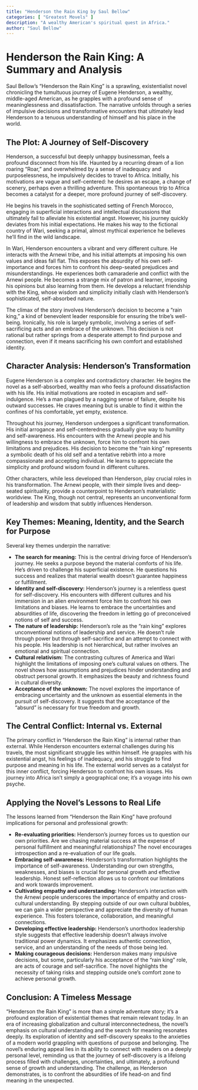 ```yaml
---
title: "Henderson the Rain King by Saul Bellow"
categories: [ "Greatest Movels" ]
description: "A wealthy American's spiritual quest in Africa."
author: "Saul Bellow"
---
```

# Henderson the Rain King: A Summary and Analysis

Saul Bellow's "Henderson the Rain King" is a sprawling, existentialist novel chronicling the tumultuous journey of Eugene Henderson, a wealthy, middle-aged American, as he grapples with a profound sense of meaninglessness and dissatisfaction.  The narrative unfolds through a series of impulsive decisions and transformative encounters that ultimately lead Henderson to a tenuous understanding of himself and his place in the world.

## The Plot: A Journey of Self-Discovery

Henderson, a successful but deeply unhappy businessman, feels a profound disconnect from his life.  Haunted by a recurring dream of a lion roaring "Roar," and overwhelmed by a sense of inadequacy and purposelessness, he impulsively decides to travel to Africa.  Initially, his motivations are vague and self-centered: he desires an escape, a change of scenery, perhaps even a thrilling adventure. This spontaneous trip to Africa becomes a catalyst for a deeper, more profound journey of self-discovery.

He begins his travels in the sophisticated setting of French Morocco, engaging in superficial interactions and intellectual discussions that ultimately fail to alleviate his existential angst. However, his journey quickly deviates from his initial expectations. He makes his way to the fictional country of Wari, seeking a primal, almost mythical experience he believes he'll find in the wild landscape.

In Wari, Henderson encounters a vibrant and very different culture.  He interacts with the Arnewi tribe, and his initial attempts at imposing his own values and ideas fall flat. This exposes the absurdity of his own self-importance and forces him to confront his deep-seated prejudices and misunderstandings. He experiences both camaraderie and conflict with the Arnewi people. He becomes a strange mix of patron and learner, imposing his opinions but also learning from them. He develops a reluctant friendship with the King, whose wisdom and simplicity initially clash with Henderson's sophisticated, self-absorbed nature.

The climax of the story involves Henderson's decision to become a "rain king," a kind of benevolent leader responsible for ensuring the tribe's well-being. Ironically, his role is largely symbolic, involving a series of self-sacrificing acts and an embrace of the unknown. This decision is not rational but rather springs from a desperate attempt to find purpose and connection, even if it means sacrificing his own comfort and established identity.


##  Character Analysis: Henderson's Transformation

Eugene Henderson is a complex and contradictory character. He begins the novel as a self-absorbed, wealthy man who feels a profound dissatisfaction with his life. His initial motivations are rooted in escapism and self-indulgence. He’s a man plagued by a nagging sense of failure, despite his outward successes.  He craves meaning but is unable to find it within the confines of his comfortable, yet empty, existence.

Throughout his journey, Henderson undergoes a significant transformation.  His initial arrogance and self-centeredness gradually give way to humility and self-awareness. His encounters with the Arnewi people and his willingness to embrace the unknown, force him to confront his own limitations and prejudices.  His decision to become the "rain king" represents a symbolic death of his old self and a tentative rebirth into a more compassionate and accepting individual.  He learns to appreciate the simplicity and profound wisdom found in different cultures.

Other characters, while less developed than Henderson, play crucial roles in his transformation. The Arnewi people, with their simple lives and deep-seated spirituality, provide a counterpoint to Henderson’s materialistic worldview. The King, though not central, represents an unconventional form of leadership and wisdom that subtly influences Henderson.

## Key Themes: Meaning, Identity, and the Search for Purpose

Several key themes underpin the narrative:

* **The search for meaning:** This is the central driving force of Henderson's journey. He seeks a purpose beyond the material comforts of his life. He’s driven to challenge his superficial existence. He questions his success and realizes that material wealth doesn't guarantee happiness or fulfillment.
* **Identity and self-discovery:** Henderson’s journey is a relentless quest for self-discovery. His encounters with different cultures and his immersion in an alien environment force him to confront his own limitations and biases. He learns to embrace the uncertainties and absurdities of life, discovering the freedom in letting go of preconceived notions of self and success.
* **The nature of leadership:** Henderson's role as the "rain king" explores unconventional notions of leadership and service. He doesn't rule through power but through self-sacrifice and an attempt to connect with his people. His leadership is not hierarchical, but rather involves an emotional and spiritual connection.
* **Cultural relativism:** The contrasting cultures of America and Wari highlight the limitations of imposing one's cultural values on others.  The novel shows how assumptions and prejudices hinder understanding and obstruct personal growth. It emphasizes the beauty and richness found in cultural diversity.
* **Acceptance of the unknown:** The novel explores the importance of embracing uncertainty and the unknown as essential elements in the pursuit of self-discovery.  It suggests that the acceptance of the "absurd" is necessary for true freedom and growth.


## The Central Conflict: Internal vs. External

The primary conflict in "Henderson the Rain King" is internal rather than external. While Henderson encounters external challenges during his travels, the most significant struggle lies within himself. He grapples with his existential angst, his feelings of inadequacy, and his struggle to find purpose and meaning in his life.  The external world serves as a catalyst for this inner conflict, forcing Henderson to confront his own issues.  His journey into Africa isn't simply a geographical one; it’s a voyage into his own psyche.


## Applying the Novel's Lessons to Real Life

The lessons learned from "Henderson the Rain King" have profound implications for personal and professional growth:

* **Re-evaluating priorities:** Henderson’s journey forces us to question our own priorities.  Are we chasing material success at the expense of personal fulfillment and meaningful relationships?  The novel encourages introspection and a re-evaluation of our life goals.
* **Embracing self-awareness:** Henderson’s transformation highlights the importance of self-awareness.  Understanding our own strengths, weaknesses, and biases is crucial for personal growth and effective leadership.  Honest self-reflection allows us to confront our limitations and work towards improvement.
* **Cultivating empathy and understanding:** Henderson’s interaction with the Arnewi people underscores the importance of empathy and cross-cultural understanding.  By stepping outside of our own cultural bubbles, we can gain a wider perspective and appreciate the diversity of human experience.  This fosters tolerance, collaboration, and meaningful connections.
* **Developing effective leadership:** Henderson's unorthodox leadership style suggests that effective leadership doesn't always involve traditional power dynamics. It emphasizes authentic connection, service, and an understanding of the needs of those being led.
* **Making courageous decisions:** Henderson makes many impulsive decisions, but some, particularly his acceptance of the "rain king" role, are acts of courage and self-sacrifice.  The novel highlights the necessity of taking risks and stepping outside one's comfort zone to achieve personal growth.

## Conclusion: A Timeless Message

"Henderson the Rain King" is more than a simple adventure story; it's a profound exploration of existential themes that remain relevant today.  In an era of increasing globalization and cultural interconnectedness, the novel's emphasis on cultural understanding and the search for meaning resonates deeply.  Its exploration of identity and self-discovery speaks to the anxieties of a modern world grappling with questions of purpose and belonging. The novel’s enduring appeal lies in its ability to connect with readers on a deeply personal level, reminding us that the journey of self-discovery is a lifelong process filled with challenges, uncertainties, and ultimately, a profound sense of growth and understanding. The challenge, as Henderson demonstrates, is to confront the absurdities of life head-on and find meaning in the unexpected.

